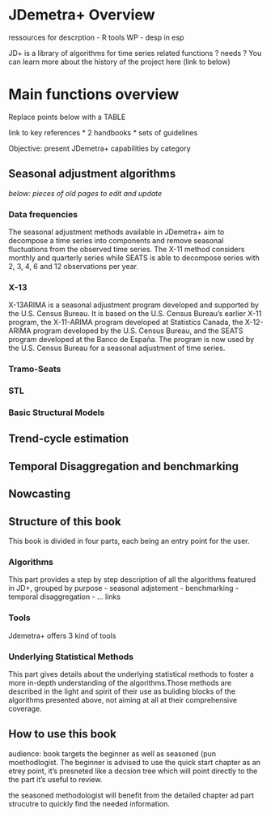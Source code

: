 # JDemetra+ Overview

ressources for descrption 
- R tools WP
- desp in esp

JD+ is a library of algorithms for time series related functions ? needs ?
You can learn more about the history of the project here (link to below)


# Main functions overview

Replace points below with a TABLE

link to key references \* 2 handbooks \* sets of guidelines

Objective: present JDemetra+ capabilities by category

## Seasonal adjustment algorithms

*below: pieces of old pages to edit and update*

### Data frequencies

The seasonal adjustment methods available in JDemetra+ aim to decompose a time series into components and remove seasonal fluctuations from the observed time series. The X-11 method considers monthly and quarterly series while SEATS is able to decompose series with 2, 3, 4, 6 and 12 observations per year.

### X-13

X-13ARIMA is a seasonal adjustment program developed and supported by the U.S. Census Bureau. It is based on the U.S. Census Bureau's earlier X-11 program, the X-11-ARIMA program developed at Statistics Canada, the X-12-ARIMA program developed by the U.S. Census Bureau, and the SEATS program developed at the Banco de España. The program is now used by the U.S. Census Bureau for a seasonal adjustment of time series.

### Tramo-Seats

### STL

### Basic Structural Models

## Trend-cycle estimation


## Temporal Disaggregation and benchmarking

## Nowcasting

## Structure of this book

This book is divided in four parts, each being an entry point for the user. 

### Algorithms

This part provides a step by step description of all the algorithms featured in JD+, grouped by purpose 
- seasonal adjstement
- benchmarking
- temporal disaggregation
- ...
links

### Tools

Jdemetra+ offers 3 kind of tools


### Underlying Statistical Methods

This part gives details about the underlying statistical methods to foster a more in-depth understanding of the algorithms.Those methods are described in the light and spirit of their use as buliding blocks of the algorithms presented above, not aiming at all at their comprehensive coverage. 

## How to use this book


audience: book targets the beginner as well as seasoned (pun 
moethodlogist.
The beginner is advised to use the quick start chapter as an etrey point, it's presneted like a decsion tree which will point directly to the the part it's useful to review.

the seasoned methodologist will benefit from the detailed chapter ad part strucutre to quickly find the needed information. 
